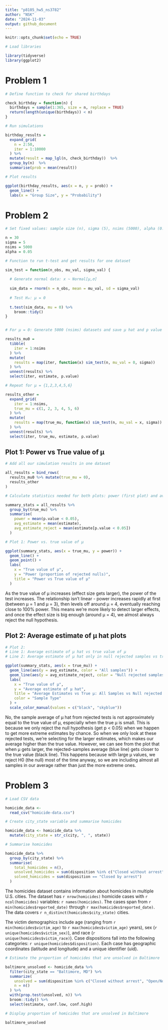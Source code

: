 ```yaml
---
title: "p8105_hw5_ns3782"
author: "NSK"
date: "2024-11-03"
output: github_document
---
```


```r

knitr::opts_chunk$set(echo = TRUE)

# Load libraries

library(tidyverse)
library(ggplot2)

```

# Problem 1

```r

# Define function to check for shared birthdays

check_birthday = function(n) {
  birthdays = sample(1:365, size = n, replace = TRUE)
  return(length(unique(birthdays)) < n)
}

# Run simulations

birthday_results = 
  expand_grid(
    n = 2:50,
    iter = 1:10000
  ) %>%
  mutate(result = map_lgl(n, check_birthday))  %>%
  group_by(n)  %>%
  summarise(prob = mean(result))

# Plot results

ggplot(birthday_results, aes(x = n, y = prob)) + 
  geom_line() +
  labs(x = "Group Size", y = "Probability") 

```



# Problem 2

```r

# Set fixed values: sample size (n), sigma (5), nsims (5000), alpha (0.05)

n = 30      
sigma = 5  
nsims = 5000 
alpha = 0.05  

# Function to run t-test and get results for one dataset

sim_test = function(n_obs, mu_val, sigma_val) {
  
  # Generate normal data: x ~ Normal[μ,σ]
  
  sim_data = rnorm(n = n_obs, mean = mu_val, sd = sigma_val)
  
  # Test H₀: μ = 0
  
  t.test(sim_data, mu = 0) %>% 
    broom::tidy()
}


# For μ = 0: Generate 5000 (nsims) datasets and save μ hat and p value

results_mu0 = 
  tibble(
    iter = 1:nsims
  ) %>% 
  mutate(
    results = map(iter, function(x) sim_test(n, mu_val = 0, sigma))
  ) %>% 
  unnest(results) %>%
  select(iter, estimate, p.value) 

# Repeat for μ = {1,2,3,4,5,6}

results_other = 
  expand_grid(
    iter = 1:nsims,
    true_mu = c(1, 2, 3, 4, 5, 6)
  ) %>% 
  mutate(
    results = map(true_mu, function(x) sim_test(n, mu_val = x, sigma))
  ) %>% 
  unnest(results) %>%
  select(iter, true_mu, estimate, p.value) 

```

## Plot 1: Power vs True value of μ

```r

# Add all our simulation results in one dataset

all_results = bind_rows(
  results_mu0 %>% mutate(true_mu = 0),  
  results_other                          
)

# Calculate statistics needed for both plots: power (first plot) and average estimates (second plot)

summary_stats = all_results %>%
  group_by(true_mu) %>%                             
  summarise(
    power = mean(p.value < 0.05),
    avg_estimate = mean(estimate),                 
    avg_estimate_reject = mean(estimate[p.value < 0.05])  
  )

# Plot 1: Power vs. true value of μ 

ggplot(summary_stats, aes(x = true_mu, y = power)) +
  geom_line() +
  geom_point() +
  labs(
    x = "True value of μ",
    y = "Power (proportion of rejected nulls)",
    title = "Power vs True value of μ"
  ) 

```
As the true value of μ increases (effect size gets larger), the power of the test increases. The relationship isn't linear - power increases rapidly at first (between μ = 1 and μ = 3), then levels off around μ = 4, eventually reaching close to 100% power. This means we're more likely to detect larger effects, and once the effect size is big enough (around μ = 4), we almost always reject the null hypothesis.

## Plot 2: Average estimate of μ hat plots

```r

# Plot 2:
# Line 1: Average estimate of μ hat vs true value of μ
# Line 2: Average estimate of μ hat only in null rejected samples vs true value of μ

ggplot(summary_stats, aes(x = true_mu)) +
  geom_line(aes(y = avg_estimate, color = "All samples")) +
  geom_line(aes(y = avg_estimate_reject, color = "Null rejected samples only")) +
  labs(
    x = "True value of μ",
    y = "Average estimate of μ hat",
    title = "Average Estimates vs True μ: All Samples vs Null rejected Samples Only",
    color = "Sample Type"
  ) +
  scale_color_manual(values = c("black", "skyblue"))

```

No, the sample average of μ hat from rejected tests is not approximately equal to the true value of μ, especially when the true μ is small. This is because we only reject the null hypothesis (get p < 0.05) when we happen to get more extreme estimates by chance. So when we only look at these rejected tests, we're selecting for the larger estimates, which makes our average higher than the true value.
However, we can see from the plot that when μ gets larger, the rejected-samples average (blue line) gets closer to the true value (black line). This happens because with large μ values, we reject H0 (the null) most of the time anyway, so we are including almost all samples in our average rather than just the more extreme ones.

# Problem 3

```r

# Load CSV data

homicide_data <- 
  read_csv("homicide-data.csv") 

# Create city_state variable and summarise homicides

homicide_data <- homicide_data %>%
  mutate(city_state = str_c(city, ", ", state)) 

# Summarise homicides

homicide_data %>%
  group_by(city_state) %>%
  summarise(
    total_homicides = n(),
    unsolved_homicides = sum(disposition %in% c("Closed without arrest", "Open/No arrest")),
    solved_homicides = sum(disposition == "Closed by arrest")
  )

```

The homicides dataset contains information about homicides in multiple U.S. cities. The dataset has `r nrow(homicides)` homicide cases with `r ncol(homicides)` variables: `r names(homicides)`. The cases span from `r min(homicides$reported_date)` through `r max(homicides$reported_date)`. The data covers `r n_distinct(homicides$city_state)` cities.

The victim demographics include age (ranging from `r min(homicides$victim_age)` to `r max(homicides$victim_age)` years), sex (`r unique(homicides$victim_sex)`), and race (`r unique(homicides$victim_race)`). Case dispositions fall into the following categories: `r unique(homicides$disposition)`. Each case has geographic coordinates (latitude and longitude) and a unique identifier (uid).

```r

# Estimate the proportion of homicides that are unsolved in Baltimore

baltimore_unsolved <- homicide_data %>%
  filter(city_state == "Baltimore, MD") %>%
  summarize(
    unsolved = sum(disposition %in% c("Closed without arrest", "Open/No arrest")),
    n = n()
  ) %>%
  with(prop.test(unsolved, n)) %>%
  broom::tidy() %>%
  select(estimate, conf.low, conf.high)

# Display proportion of homicides that are unsolved in Baltimore

baltimore_unsolved

```
